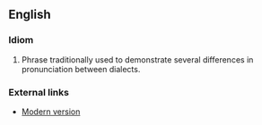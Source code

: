 ==English==
===Idiom===
#Phrase traditionally used to demonstrate several differences in pronunciation between dialects.

===External links===
*[http://www.gotoquiz.com/what_american_accent_do_you_have Modern version]